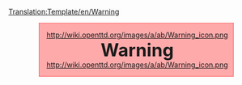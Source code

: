 <noinclude>[[Translation:Template/en/Warning]]</noinclude><div style="border: 1px red dotted; background-color: #faa; padding-left: 5px; width: 75%; text-align: center; margin-left: auto; margin-right: auto;">
http://wiki.openttd.org/images/a/ab/Warning_icon.png <strong style="font-size: 2.5em">Warning</strong> http://wiki.openttd.org/images/a/ab/Warning_icon.png <br />{{{1}}}
</div>